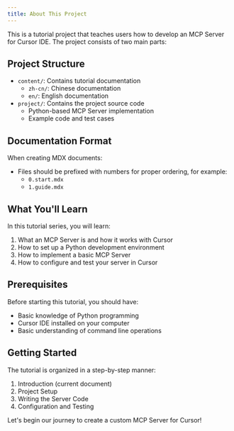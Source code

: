 ```yaml
---
title: About This Project
---
```


This is a tutorial project that teaches users how to develop an MCP Server for Cursor IDE. The project consists of two main parts:

## Project Structure

- `content/`: Contains tutorial documentation
  - `zh-cn/`: Chinese documentation
  - `en/`: English documentation
- `project/`: Contains the project source code
  - Python-based MCP Server implementation
  - Example code and test cases

## Documentation Format

When creating MDX documents:
- Files should be prefixed with numbers for proper ordering, for example:
  - `0.start.mdx`
  - `1.guide.mdx`

## What You'll Learn

In this tutorial series, you will learn:
1. What an MCP Server is and how it works with Cursor
2. How to set up a Python development environment
3. How to implement a basic MCP Server
4. How to configure and test your server in Cursor

## Prerequisites

Before starting this tutorial, you should have:
- Basic knowledge of Python programming
- Cursor IDE installed on your computer
- Basic understanding of command line operations

## Getting Started

The tutorial is organized in a step-by-step manner:
1. Introduction (current document)
2. Project Setup
3. Writing the Server Code
4. Configuration and Testing

Let's begin our journey to create a custom MCP Server for Cursor! 